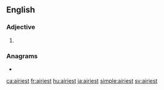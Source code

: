 ==English==

===Adjective===
{{head|en|adjective superlative form}}

# {{en-superlative of|airy}}

===Anagrams===
* {{l|en|arities}}

[[ca:airiest]]
[[fr:airiest]]
[[hu:airiest]]
[[ja:airiest]]
[[simple:airiest]]
[[sv:airiest]]